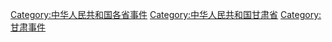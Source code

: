 [[Category:中华人民共和国各省事件|Category:中华人民共和国各省事件]]
[[Category:中华人民共和国甘肃省|Category:中华人民共和国甘肃省]]
[[Category:甘肃事件|Category:甘肃事件]]